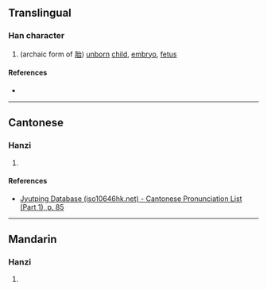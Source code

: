 {{character info/new}}
==Translingual==

===Han character===
{{Han char|rn=31|rad=囗|as=05|sn=8|four=|canj=WIR|ids=⿴囗台}}

# (archaic form of [[胎]]) [[unborn]] [[child]], [[embryo]], [[fetus]]

====References====
* {{Han ref|kx=0218.041|dkj=04751|dj=0446.060|hdz=10717.160|uh=56FC|ud=22268}}

----

==Cantonese==

===Hanzi===
{{yue-hanzi|jyut=[[toi1]]|y=toi1}}

# {{rfdef|yue|sort=囗05}}

====References====
* [http://www.iso10646hk.net/jp/document/download.jsp Jyutping Database (iso10646hk.net) - Cantonese Pronunciation List (Part 1), p. 85]

----

==Mandarin==

===Hanzi===
{{cmn-hanzi|pin=[[tāi]] ([[tai1]])|wg=t'ai<sup>1</sup>}}

# {{rfdef|cmn|sort=囗05}}